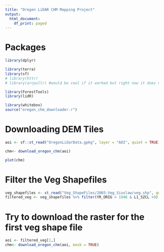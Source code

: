 ```yaml
---
title: "Oregon LiDAR CHM Mapping Project"
output:
  html_document:
    df_print: paged
---
```


# Packages

```r
library(dplyr)

library(terra)
library(sf)
# library(httr)
# library(arcpullr) #would be cool if it worked but right now it does not seem to work right 

library(ForestTools)
library(lidR)

library(whitebox)
source("oregon_chm_downloader.r")

```

# Downloading DEM Tiles

```r

aoi <- sf::st_read("OregonLidarData.gpkg", layer = "AOI", quiet = TRUE)

chm<- download_oregon_chm(aoi)

plot(chm)

```

# Filter the Veg Shapefiles

```r
veg_shapefiles <- st_read("Veg_ShapeFiles/2003-Veg_Siuslaw/veg.shp", quiet = T) 
filtered_veg <- veg_shapefiles %>% filter(YR_ORIG > 1946 & L1_SZCL >9)

```

# Try to download the raster for the first veg shape file 

```r
aoi <- filtered_veg[1,]
chm<- download_oregon_chm(aoi, mask = TRUE)

```
